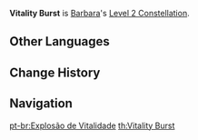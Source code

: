 {{Constellation Infobox
|image       = Constellation Vitality Burst.png
|description = Decreases the CD of [[Let the Show Begin♪]] by 15%.<br />During the ability's duration, your active character gains a 15% {{Color|Hydro DMG Bonus}}.
|level       = 2
|character   = Barbara
|utility1    = Cooldown Reduction
|utility2    = Hydro DMG Bonus
}}
'''Vitality Burst''' is [[Barbara]]'s [[Level 2 Constellation]].
<!--
==Gameplay Notes==
-->

==Other Languages==
{{Other Languages
|en      = Vitality Burst
|zhs     = 元气迸发
|zhs_rm  = Yuánqì bèngfā
|zht     = 元氣迸發
|zht_rm  = Yuánqì bèngfā
|zh_tl   = Vitality Burst Out
|ja      = 元気溌剌
|ja_rm   = Genki Hatsuratsu
|ja_tl   = Full of Liveliness
|ko      = 원기 분출
|ko_rm   = Wongi bunchul
|ko_tl   = Vitality Burst Out
|es      = Explosión de vitalidad
|es_tl   = Explosion of Vitality
|fr      = Éclat de vitalité
|fr_tl   = Vitality Burst
|ru      = Прилив сил
|ru_tl   = Surge of Strength
|th      = Vitality Burst
|vi      = Bùng Nổ Nguyên Khí
|vi_tl   = Burst of Liveliness
|de      = Explosion der Lebenskraft
|de_tl   = Explosion of Life Force
|id      = Vitality Burst
|pt      = Explosão de Vitalidade
|pt_tl   = Explosion of Vitality
}}

==Change History==
{{Change History|1.0}}

==Navigation==
{{Talent Navbox|Barbara}}

[[pt-br:Explosão de Vitalidade]]
[[th:Vitality Burst]]